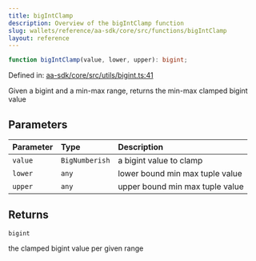 ```yaml
---
title: bigIntClamp
description: Overview of the bigIntClamp function
slug: wallets/reference/aa-sdk/core/src/functions/bigIntClamp
layout: reference
---
```


```ts
function bigIntClamp(value, lower, upper): bigint;
```

Defined in: [aa-sdk/core/src/utils/bigint.ts:41](https://github.com/alchemyplatform/aa-sdk/blob/49e74eee8606f480b200b4612d00d950da8a8742/aa-sdk/core/src/utils/bigint.ts#L41)

Given a bigint and a min-max range, returns the min-max clamped bigint value

## Parameters

| Parameter | Type           | Description                     |
| :-------- | :------------- | :------------------------------ |
| `value`   | `BigNumberish` | a bigint value to clamp         |
| `lower`   | `any`          | lower bound min max tuple value |
| `upper`   | `any`          | upper bound min max tuple value |

## Returns

`bigint`

the clamped bigint value per given range
